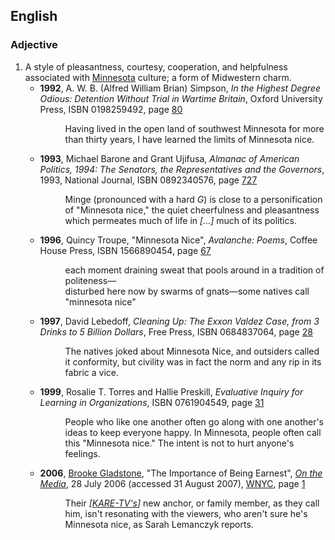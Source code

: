 {{wikipedia}}
==English==

===Adjective===
{{en-adj|pos=Minnesota nice|-}}

# A style of pleasantness, courtesy, cooperation, and helpfulness associated with [[w:Minnesota|Minnesota]] culture; a form of Midwestern charm.
#* '''1992''', A. W. B. (Alfred William Brian) Simpson, ''In the Highest Degree Odious: Detention Without Trial in Wartime Britain'', Oxford University Press, ISBN 0198259492, page [http://books.google.com/books?id=3b2g1RD5fUAC&pg=RA1-PA80&dq=%22Minnesota+nice%22+date:1990-1999&num=30&sig=TDhGRpIQUajNfxhqOnO6f73aaBI 80]
#*: Having lived in the open land of southwest Minnesota for more than thirty years, I have learned the limits of Minnesota nice.
#* '''1993''', Michael Barone and Grant Ujifusa, ''Almanac of American Politics, 1994: The Senators, the Representatives and the Governors'', 1993, National Journal, ISBN 0892340576, page [http://books.google.com/books?id=fLgYAAAAIAAJ&q=%22Minnesota+nice%22+date:1990-1999&dq=%22Minnesota+nice%22+date:1990-1999&num=30&pgis=1 727]
#*: Minge (pronounced with a hard ''G'') is close to a personification of "Minnesota nice," the quiet cheerfulness and pleasantness which permeates much of life in ''[…]'' much of its politics.
#* '''1996''', Quincy Troupe, "Minnesota Nice", ''Avalanche: Poems'',  Coffee House Press, ISBN 1566890454, page [http://books.google.com/books?id=-MKKGlUnWGAC&pg=PA67&dq=%22Minnesota+nice%22+date:1990-1999&num=30&sig=cIMaMxIpU0fimHkUxsTAnkHlsik 67]
#*: each moment draining sweat that pools around in a tradition of politeness— <br/> disturbed here now by swarms of gnats—some natives call "minnesota nice"
#* '''1997''', David Lebedoff, ''Cleaning Up: The Exxon Valdez Case, from 3 Drinks to 5 Billion Dollars'', Free Press, ISBN 0684837064, page [http://books.google.com/books?id=McZgNUzevgcC&q=%22Minnesota+nice%22+date:1990-1999&dq=%22Minnesota+nice%22+date:1990-1999&num=30&pgis=1 28]
#*: The natives joked about Minnesota Nice, and outsiders called it conformity, but civility was in fact the norm and any rip in its fabric a vice.
#* '''1999''', Rosalie T. Torres and Hallie Preskill, ''Evaluative Inquiry for Learning in Organizations'', ISBN 0761904549, page [http://books.google.com/books?id=dywx7LyiIcAC&pg=PA31&dq=0761904549+%22minnesota+nice%22&sig=NVg6x_v-9Y7E406Jgz_gJeXwsxo 31]
#*: People who like one another often go along with one another's ideas to keep everyone happy. In Minnesota, people often call this "Minnesota nice." The intent is not to hurt anyone's feelings.
#* '''2006''', [[w:Brooke Gladstone|Brooke Gladstone]], "The Importance of Being Earnest", ''[[w:On the Media|On the Media]]'', 28 July 2006 (accessed 31 August 2007), [[w:WNYC|WNYC]], page [http://onthemedia.org/transcripts/transcripts_072806_impt.html 1]
#*: Their ''<nowiki>[</nowiki>[[w:KARE|KARE-TV's]]<nowiki>]</nowiki>'' new anchor, or family member, as they call him, isn't resonating with the viewers, who aren't sure he's Minnesota nice, as Sarah Lemanczyk reports.